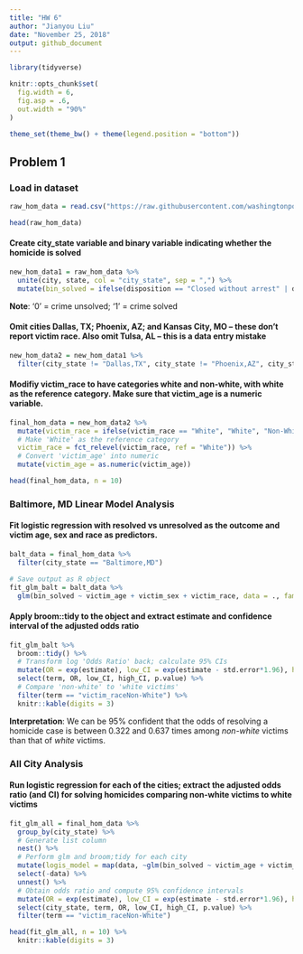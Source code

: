 ```yaml
---
title: "HW 6"
author: "Jianyou Liu"
date: "November 25, 2018"
output: github_document
---
```


```r

library(tidyverse)

knitr::opts_chunk$set(
  fig.width = 6,
  fig.asp = .6,
  out.width = "90%"
)

theme_set(theme_bw() + theme(legend.position = "bottom"))

```

## Problem 1
### Load in dataset

```r
raw_hom_data = read.csv("https://raw.githubusercontent.com/washingtonpost/data-homicides/master/homicide-data.csv")

head(raw_hom_data)

```

#### Create city_state variable and binary variable indicating whether the homicide is solved

```r
new_hom_data1 = raw_hom_data %>% 
  unite(city, state, col = "city_state", sep = ",") %>% 
  mutate(bin_solved = ifelse(disposition == "Closed without arrest" | disposition == "Open/No arrest", 0, 1))

```
**Note**: '0' = crime unsolved; '1' = crime solved

#### Omit cities Dallas, TX; Phoenix, AZ; and Kansas City, MO – these don’t report victim race. Also omit Tulsa, AL – this is a data entry mistake
```r
new_hom_data2 = new_hom_data1 %>% 
  filter(city_state != "Dallas,TX", city_state != "Phoenix,AZ", city_state != "Kansas City,MO", city_state != "Tulsa,AL")

```
#### Modifiy victim_race to have categories white and non-white, with white as the reference category. Make sure that victim_age is a numeric variable.

```r
final_hom_data = new_hom_data2 %>% 
  mutate(victim_race = ifelse(victim_race == "White", "White", "Non-White"),
  # Make 'White' as the reference category
  victim_race = fct_relevel(victim_race, ref = "White")) %>% 
  # Convert 'victim_age' into numeric
  mutate(victim_age = as.numeric(victim_age))

head(final_hom_data, n = 10)

```
### Baltimore, MD Linear Model Analysis
#### Fit logistic regression with resolved vs unresolved as the outcome and victim age, sex and race as predictors.

```r
balt_data = final_hom_data %>% 
  filter(city_state == "Baltimore,MD")

# Save output as R object
fit_glm_balt = balt_data %>% 
  glm(bin_solved ~ victim_age + victim_sex + victim_race, data = ., family = binomial())

```
#### Apply broom::tidy to the object and extract estimate and confidence interval of the adjusted odds ratio

```r
fit_glm_balt %>% 
  broom::tidy() %>% 
  # Transform log 'Odds Ratio' back; calculate 95% CIs
  mutate(OR = exp(estimate), low_CI = exp(estimate - std.error*1.96), high_CI = exp(estimate + std.error*1.96)) %>% 
  select(term, OR, low_CI, high_CI, p.value) %>% 
  # Compare 'non-white' to 'white victims'
  filter(term == "victim_raceNon-White") %>% 
  knitr::kable(digits = 3)

```
**Interpretation**: We can be 95% confident that the odds of resolving a homicide case is between 0.322 and 0.637 times among *non-white* victims than that of *white* victims.

### All City Analysis
#### Run logistic regression for each of the cities; extract the adjusted odds ratio (and CI) for solving homicides comparing non-white victims to white victims

```r
fit_glm_all = final_hom_data %>% 
  group_by(city_state) %>% 
  # Generate list column
  nest() %>% 
  # Perform glm and broom;tidy for each city
  mutate(logis_model = map(data, ~glm(bin_solved ~ victim_age + victim_sex + victim_race, data = ., family = binomial())), logis_model = map(logis_model, broom::tidy)) %>% 
  select(-data) %>% 
  unnest() %>% 
  # Obtain odds ratio and compute 95% confidence intervals
  mutate(OR = exp(estimate), low_CI = exp(estimate - std.error*1.96), high_CI = exp(estimate + std.error*1.96)) %>% 
  select(city_state, term, OR, low_CI, high_CI, p.value) %>% 
  filter(term == "victim_raceNon-White")

head(fit_glm_all, n = 10) %>% 
  knitr::kable(digits = 3)
  

```

